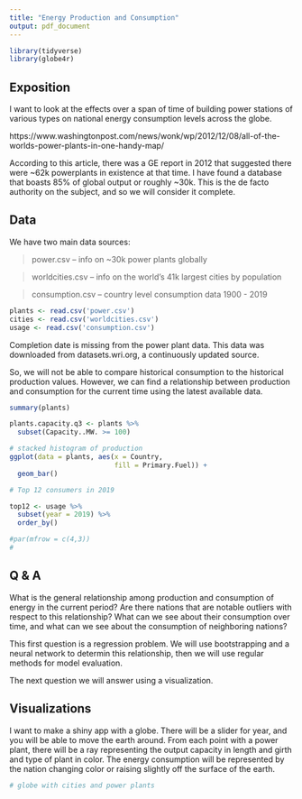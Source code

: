 ```yaml
---
title: "Energy Production and Consumption"
output: pdf_document
---
```


```r

library(tidyverse)
library(globe4r)
```

## Exposition

I want to look at the effects over a span of time of building power stations of various types on national energy consumption levels across the globe.

https://www.washingtonpost.com/news/wonk/wp/2012/12/08/all-of-the-worlds-power-plants-in-one-handy-map/

According to this article, there was a GE report in 2012 that suggested there were ~62k powerplants in existence at that time.  I have found a database that boasts 85% of global output or roughly ~30k. This is the de facto authority on the subject, and so we will consider it complete.

## Data

We have two main data sources:

> power.csv -- info on ~30k power plants globally

> worldcities.csv -- info on the world's 41k largest cities by population

> consumption.csv -- country level consumption data 1900 - 2019

```r
plants <- read.csv('power.csv')
cities <- read.csv('worldcities.csv')
usage <- read.csv('consumption.csv')
```

Completion date is missing from the power plant data.  This data was downloaded from datasets.wri.org, a continuously updated source.

So, we will not be able to compare historical consumption to the historical production values.  However, we can find a relationship between production and consumption for the current time using the latest available data.

```r
summary(plants)
```

```r
plants.capacity.q3 <- plants %>%
  subset(Capacity..MW. >= 100)

# stacked histogram of production
ggplot(data = plants, aes(x = Country,
                          fill = Primary.Fuel)) +
  geom_bar()

```

```r
# Top 12 consumers in 2019

top12 <- usage %>%
  subset(year = 2019) %>%
  order_by()

#par(mfrow = c(4,3))
#
```

## Q & A

What is the general relationship among production and consumption of energy in the current period?  Are there nations that are notable outliers with respect to this relationship?  What can we see about their consumption over time, and what can we see about the consumption of neighboring nations?

This first question is a regression problem.  We will use bootstrapping and a neural network to determin this relationship, then we will use regular methods for model evaluation.

The next question we will answer using a visualization.

## Visualizations

I want to make a shiny app with a globe.  There will be a slider for year, and you will be able to move the earth around.  From each point with a power plant, there will be a ray representing the output capacity in length and girth and type of plant in color.  The energy consumption will be represented by the nation changing color or raising slightly off the surface of the earth.

```r
# globe with cities and power plants
```

